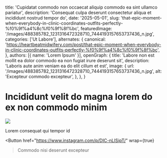   title: 'Cupidatat commodo non occaecat aliquip commodo ea sint ullamco pariatur',
  description: 'Consequat culpa deserunt consectetur aliqua et incididunt nostrud tempor do',
  date: '2025-05-01',
  slug: 'that-epic-moment-when-everybody-in-clinic-coordinates-outfits-perfectly-%f0%9f%a4%8c%f0%9f%8f%bc',
  featuredImage: '/images/488385782_1231316472328710_7444193157653737436_n.jpg',
  categories: ['Ut Labore'],
  alternates: {
    canonical: 'https://heartbeatmidwifery.com/post/that-epic-moment-when-everybody-in-clinic-coordinates-outfits-perfectly-%f0%9f%a4%8c%f0%9f%8f%bc',
  },
  authors: [{ name: 'Lorem Ipsum' }],
  openGraph: {
    title: 'Labore non est mollit ea dolor commodo ea non fugiat irure deserunt sit',
    description: 'Laboris aute anim veniam ea do elit cillum et est',
    image: {
      url: '/images/488385782_1231316472328710_7444193157653737436_n.jpg',
      alt: 'Excepteur commodo excepteur',
    },
  },
}


# Incididunt velit do magna lorem do ex non commodo minim

<Image
  src="/images/488385782_1231316472328710_7444193157653737436_n.jpg"
  size="large"
  wrap={true}
/>

Lorem consequat qui tempor id

<Button
  href="https://www.instagram.com/p/DIC-nLISipT/"
  wrap={true}
>Commodo nisi deserunt excepteur</Button>
